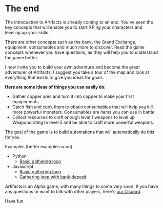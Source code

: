 # The end

The introduction to Artifacts is already coming to an end. You've seen the key concepts that will enable you to start XPing your characters and leveling up your skills. 

There are other concepts such as the bank, the Grand Exchange, equipment, consumables and much more to discover. Read the game concepts whenever you have questions, as they will help you to understand the game better.

I now invite you to build your own adventure and become the great adventurer of Artifacts. I suggest you take a tour of the map and look at everything that exists to give you ideas for goals.

**Here are some ideas of things you can easily do:**
-   Gather copper ores and turn it into copper to make your first equipements .
-   Catch fish and cook them to obtain consumables that will help you kill more powerful monsters. Consumables are items you can use in battle.
-   Collect resources to craft enough level 1 weapons to level up Weaponcrating to level 5 and be able to craft more powerful weapons.

The goal of the game is to build automations that will automatically do this for you.

Examples (better examples soon):
-   Python
    - [Basic gathering loop](https://github.com/MuigetsuVB/artifacts-docs-public/blob/main/examples/python/basic_gathering_loop.py)
-   Javascript
    - [Basic gathering loop](https://github.com/MuigetsuVB/artifacts-docs-public/blob/main/examples/javascript/basic_gathering_loop.js)
    - [Gathering loop with bank deposit](https://github.com/MuigetsuVB/artifacts-docs-public/blob/main/examples/javascript/loop_gathering_bank_deposit.js)

Artifacts is an Alpha game, with many things to come very soon.
If you have any questions or want to talk with other players, here's [our Discord](https://discord.gg/tysrGjVrCU).

Have fun 